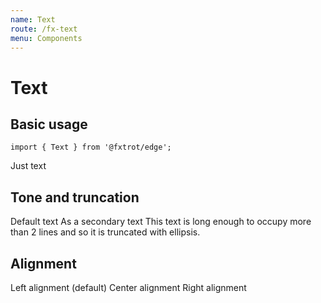 ```yaml
---
name: Text
route: /fx-text
menu: Components
---
```




# Text

## Basic usage

```tsx
import { Text } from '@fxtrot/edge';
```

<Playground>
  <Text>Just text</Text>
</Playground>

## Tone and truncation

<Playground>
  <Stack>
    <Text>Default text</Text>
    <Text tone="secondary">As a secondary text</Text>
    <Text style={{ width: '300px' }} maxLines={1}>
      This text is long enough to occupy more than 2 lines and so it is truncated with ellipsis.
    </Text>
  </Stack>
</Playground>

## Alignment

<Playground>
  <Stack>
    <Text align="left">Left alignment (default)</Text>
    <Text align="center">Center alignment</Text>
    <Text align="right">Right alignment</Text>
  </Stack>
</Playground>
